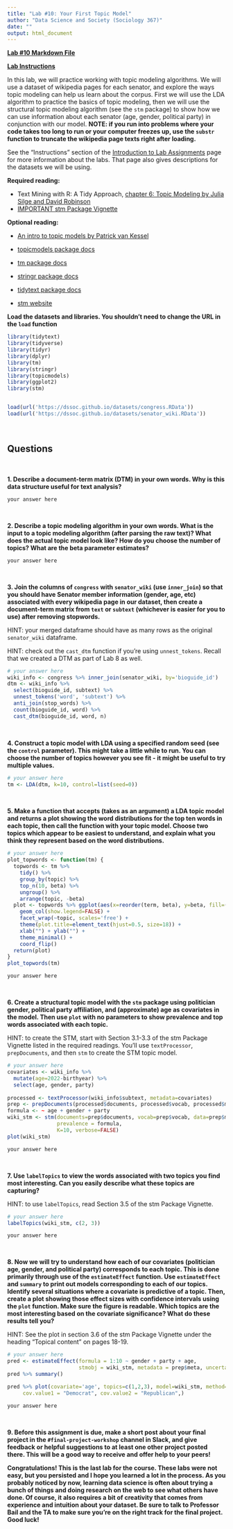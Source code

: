 ```yaml
---
title: "Lab #10: Your First Topic Model"
author: "Data Science and Society (Sociology 367)"
date: ""
output: html_document
---
```


**[Lab #10 Markdown File](/assignments/Lab_10.Rmd)**

**[Lab Instructions](https://dssoc.github.io/assignments/lab_instructions.html)**

In this lab, we will practice working with topic modeling algorithms. We will use a dataset of wikipedia pages for each senator, and explore the ways topic modeling can help us learn about the corpus. First we will use the LDA algorithm to practice the basics of topic modeling, then we will use the structural topic modeling algorithm (see the `stm` package) to show how we can use information about each senator (age, gender, political party) in conjunction with our model. **NOTE: if you run into problems where your code takes too long to run or your computer freezes up, use the `substr` function to truncate the wikipedia page texts right after loading.**

See the "Instructions" section of the [Introduction to Lab Assignments](https://dssoc.github.io/assignments/lab_instructions.html) page for more information about the labs. That page also gives descriptions for the datasets we will be using.


**Required reading:** 

* Text Mining with R: A Tidy Approach, [chapter 6: Topic Modeling by Julia Silge and David Robinson](https://www.tidytextmining.com/topicmodeling.html)
* [IMPORTANT stm Package Vignette](https://cran.r-project.org/web/packages/stm/vignettes/stmVignette.pdf)



**Optional reading:** 

* [An intro to topic models by Patrick van Kessel](https://medium.com/pew-research-center-decoded/an-intro-to-topic-models-for-text-analysis-de5aa3e72bdb)

* [topicmodels package docs](https://cran.r-project.org/web/packages/topicmodels/topicmodels.pdf)
* [tm package docs](https://cran.r-project.org/web/packages/tm/tm.pdf)
* [stringr package docs](https://www.rdocumentation.org/packages/stringr/versions/1.4.0)
* [tidytext package docs](https://www.rdocumentation.org/packages/tidytext/versions/0.2.6)
* [stm website](https://www.structuraltopicmodel.com/)



**Load the datasets and libraries. You shouldn't need to change the URL in the `load` function**
```r
library(tidytext)
library(tidyverse)
library(tidyr)
library(dplyr)
library(tm)
library(stringr)
library(topicmodels)
library(ggplot2)
library(stm)


load(url('https://dssoc.github.io/datasets/congress.RData'))
load(url('https://dssoc.github.io/datasets/senator_wiki.RData'))

```
<br/>



## Questions
<br>


**1. Describe a document-term matrix (DTM) in your own words. Why is this data structure useful for text analysis?**
```
your answer here
```
<br>

**2. Describe a topic modeling algorithm in your own words. What is the input to a topic modeling algorithm (after parsing the raw text)? What does the actual topic model look like? How do you choose the number of topics? What are the beta parameter estimates?**
```
your answer here
```
<br>

**3. Join the columns of `congress` with `senator_wiki` (use `inner_join`) so that you should have Senator member information (gender, age, etc) associated with every wikipedia page in our dataset, then create a document-term matrix from `text` or `subtext` (whichever is easier for you to use) after removing stopwords.**

HINT: your merged dataframe should have as many rows as the original `senator_wiki` dataframe.

HINT: check out the `cast_dtm` function if you're using `unnest_tokens`. Recall that we created a DTM as part of Lab 8 as well.
```r
# your answer here
wiki_info <- congress %>% inner_join(senator_wiki, by='bioguide_id')
dtm <- wiki_info %>% 
  select(bioguide_id, subtext) %>% 
  unnest_tokens('word', 'subtext') %>% 
  anti_join(stop_words) %>% 
  count(bioguide_id, word) %>% 
  cast_dtm(bioguide_id, word, n)
```
<br>

**4. Construct a topic model with LDA using a specified random seed (see the `control` parameter). This might take a little while to run. You can choose the number of topics however you see fit - it might be useful to try multiple values.**
```r
# your answer here
tm <- LDA(dtm, k=10, control=list(seed=0))
```
<br>

**5. Make a function that accepts (takes as an argument) a LDA topic model and returns a plot showing the word distributions for the top ten words in each topic, then call the function with your topic model. Choose two topics which appear to be easiest to understand, and explain what you think they represent based on the word distributions.**
```r
# your answer here
plot_topwords <- function(tm) {
  topwords <- tm %>% 
    tidy() %>% 
    group_by(topic) %>% 
    top_n(10, beta) %>% 
    ungroup() %>% 
    arrange(topic, -beta)
  plot <- topwords %>% ggplot(aes(x=reorder(term, beta), y=beta, fill=(topic))) + 
    geom_col(show.legend=FALSE) +
    facet_wrap(~topic, scales='free') +
    theme(plot.title=element_text(hjust=0.5, size=18)) +
    xlab("") + ylab("") +
    theme_minimal() +
    coord_flip()
  return(plot)
}
plot_topwords(tm)
```
```
your answer here
```
<br>

**6. Create a structural topic model with the `stm` package using politician gender, political party affiliation, and (approximate) age as covariates in the model. Then use `plot` with no parameters to show prevalence and top words associated with each topic.**

HINT: to create the STM, start with Section 3.1-3.3 of the stm Package Vignette listed in the required readings. You'll use `textProcessor`, `prepDocuments`, and then `stm` to create the STM topic model.

```r
# your answer here
covariates <- wiki_info %>% 
  mutate(age=2022-birthyear) %>% 
  select(age, gender, party)
  
processed <- textProcessor(wiki_info$subtext, metadata=covariates)
prep <- prepDocuments(processed$documents, processed$vocab, processed$meta)
formula <- ~ age + gender + party
wiki_stm <- stm(documents=prep$documents, vocab=prep$vocab, data=prep$meta, 
                prevalence = formula, 
                K=10, verbose=FALSE)
plot(wiki_stm)
```
```
your answer here
```
<br>



**7. Use `labelTopics` to view the words associated with two topics you find most interesting. Can you easily describe what these topics are capturing?**

HINT: to use `labelTopics`, read Section 3.5 of the stm Package Vignette.
```r
# your answer here
labelTopics(wiki_stm, c(2, 3))
```
```
your answer here
```
<br>


**8. Now we will try to understand how each of our covariates (politician age, gender, and political party) corresponds to each topic. This is done primarily through use of the `estimateEffect` function. Use `estimateEffect` and `summary` to print out models corresponding to each of our topics. Identify several situations where a covariate is predictive of a topic. Then, create a plot showing those effect sizes with confidence intervals using the `plot` function. Make sure the figure is readable. Which topics are the most interesting based on the covariate significance? What do these results tell you?**

HINT: See the plot in section 3.6 of the stm Package Vignette under the heading "Topical content" on pages 18-19.
```r
# your answer here
pred <- estimateEffect(formula = 1:10 ~ gender + party + age,
                       stmobj = wiki_stm, metadata = prep$meta, uncertainty="Global")
pred %>% summary()

pred %>% plot(covariate='age', topics=c(1,2,3), model=wiki_stm, method='difference',
     cov.value1 = "Democrat", cov.value2 = "Republican",)
```
```
your answer here
```
<br>


**9. Before this assignment is due, make a short post about your final project in the `#final-project-workshop` channel in Slack, and give feedback or helpful suggestions to at least one other project posted there. This will be a good way to receive and offer help to your peers!**
<br>


**Congratulations! This is the last lab for the course. These labs were not easy, but you persisted and I hope you learned a lot in the process. As you probably noticed by now, learning data science is often about trying a bunch of things and doing research on the web to see what others have done. Of course, it also requires a bit of creativity that comes from experience and intuition about your dataset. Be sure to talk to Professor Bail and the TA to make sure you're on the right track for the final project. Good luck!**

